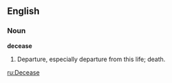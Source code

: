 ==English==

===Noun===

'''decease'''

#Departure, especially departure from this life; death.

[[ru:Decease]]